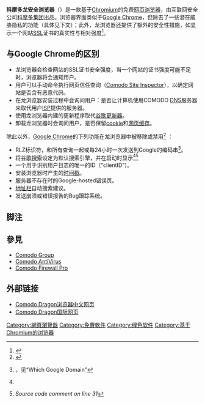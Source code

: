 {{noteTA|G1=IT}}
{{Infobox software
| name =Comodo Dragon
| title =科摩多龙安全浏览器
| logo = [[File:Comodo_Dragon_4_Logo.jpg|File:Comodo Dragon 4 Logo.jpg]]
| screenshot = [[File:Comodo_Dragon_Screenshot.PNG|264px]]
| caption = Comodo Dragon 13于的屏幕截图
| collapsible =
| author =
| developer =[[科摩多集团|科摩多集团]]
| released = {{Start date|2010|2}} <ref>{{cite web|author=Eyon|title=安全软件专家Comodo推出基于Chromium的浏览器|url=http://www.chromi.org/archives/3232|publisher=Chrome迷|accessdate=2011-07-18|language=zh-cn|date=2010年2月19日|archive-date=2016-04-02|archive-url=https://web.archive.org/web/20160402103614/http://www.chromi.org/archives/3232|dead-url=yes}}</ref>
| ver layout = stacked
| discontinued =
| frequently updated =yes
| programming language =
| operating system =[[Windows_XP|Windows XP SP2]]或以上
| platform =[[IA-32|32位]]
| engine =[[Blink|Blink]]
| size =22.74[[Megabyte|MB]]
| language =多种语言
| status =支持，发展中
| genre =[[网页浏览器|网页浏览器]]
| license =[[免费软件|免费软件]]
| website = {{URL|http://www.comodo.com/home/browsers-toolbars/browser.php}}
}}

'''科摩多龙安全浏览器'''（{{lang-en|Comodo Dragon Internet Browser}}）是一款基于[[Chromium|Chromium]]的免费[[网页浏览器|网页浏览器]]，由互联网安全公司[[科摩多集团|科摩多集团]]出品。浏览器界面类似于[[Google_Chrome|Google Chrome]]，但除去了一些潜在威胁隐私的功能（具体见下文）；此外，龙浏览器还提供了额外的安全性措施，如显示一个网站[[SSL|SSL]]证书的真实性与相对强度<ref>{{cite web|title=Comodo Dragon Internet Browser|url=http://www.comodo.com/home/browsers-toolbars/browser.php|publisher=科摩多集团|language=en|access-date=2010-10-31|archive-date=2012-04-21|archive-url=https://www.webcitation.org/676IzSrcu?url=http://www.comodo.com/home/browsers-toolbars/browser.php|dead-url=no}}</ref>。

== 与Google Chrome的区别 ==
* 龙浏览器会检查网站的SSL证书安全强度，当一个网站的证书强度可能不足时，浏览器将会通知用户。
* 用户可以手动命令执行网页信任查询（[https://web.archive.org/web/20110825111832/http://siteinspector.comodo.com/ Comodo Site Inspector]），以确定网站是否含有恶意代码。
* 在龙浏览器安装过程中会询问用户：是否让计算机使用COMODO [[DNS|DNS]]服务器来取代用户[[ISP|ISP]]提供的服务器。
* 使用龙浏览器内建的更新程序取代[[Google_Updater|谷歌更新器]]。
* 卸载龙浏览器时会询问用户，是否保留[[cookie|cookie]]和[[网页缓存|网页缓存]]。

除此以外，[[Google_Chrome|Google Chrome]]的下列功能在龙浏览器中被移除或禁用<ref>{{cite web|author=spainach_12|title=How is Dragon better?|url=http://forums.comodo.com/help-cd/how-is-dragon-better-t67998.0.html|publisher=科摩多集团|accessdate=2011-08-21|language=en|date=2011-01-15|archive-date=2020-07-28|archive-url=https://web.archive.org/web/20200728194545/http://forums.comodo.com/help-cd/how-is-dragon-better-t67998.0.html|dead-url=no}}</ref> ：

* RLZ标识符，和所有查询一起或每24小时一次发送到Google的编码串<ref name="Which Google Domain">{{cite web|title=Google Chrome, Chromium, and Google|url=http://blog.chromium.org/2008/10/google-chrome-chromium-and-google.html|publisher=Google|language=en|accessdate=2010-01-28|archive-date=2012-12-01|archive-url=https://www.webcitation.org/6CaZoYXGh?url=http://blog.chromium.org/2008/10/google-chrome-chromium-and-google.html|dead-url=no}}，见“Which Google Domain”</ref>。
* 将[[谷歌搜索|谷歌搜索]]设定为默认搜索引擎，并在启动时显示<ref name="Which Google Domain" /><ref>{{cite web |url=http://src.chromium.org/viewvc/chrome/trunk/src/chrome/browser/google/google_url_tracker.cc?annotate=16699#l31 |title=View of /trunk/src/chrome/browser/google/google_url_tracker.cc |accessdate=2010-11-15 |language=en |archive-date=2012-07-30 |archive-url=https://archive.is/20120730090821/http://src.chromium.org/viewvc/chrome/trunk/src/chrome/browser/google/google_url_tracker.cc?annotate=16699%23l31#l31 |dead-url=yes }} ''Source code comment on line 31''</ref>
* 一个用于识别用户日志的唯一的ID（“clientID”）。
* 安装浏览器时产生的[[时间戳|时间戳]]。
* 服务器不存在时的Google-hosted错误页。
* [[地址栏|地址栏]]自动搜索建议。
* 发送崩溃或错误报告的Bug跟踪系统。

== 脚注 ==
{{reflist}}

== 參見 ==
*[[Comodo_Group|Comodo Group]]
*[[Comodo_AntiVirus|Comodo AntiVirus]]
*[[Comodo_Firewall_Pro|Comodo Firewall Pro]]

== 外部链接 ==
* [http://www.comodo.cn/product/comodo-dragon-browser.php Comodo Dragon浏览器中文网页] {{Wayback|url=http://www.comodo.cn/product/comodo-dragon-browser.php |date=20200511191420 }}
* [http://www.comodo.com/home/browsers-toolbars/browser.php Comodo Dragon国际网页] {{WebCite|url=https://www.webcitation.org/676IzSrcu?url=http://www.comodo.com/home/browsers-toolbars/browser.php |date=20120421231535 |dateformat=iso }}

{{Web browser}}

{{DEFAULTSORT:Comodo Dragon}}

[[Category:網頁瀏覽器|Category:網頁瀏覽器]]
[[Category:免費軟件|Category:免費軟件]]
[[Category:绿色软件|Category:绿色软件]]
[[Category:基于Chromium的浏览器|Category:基于Chromium的浏览器]]
